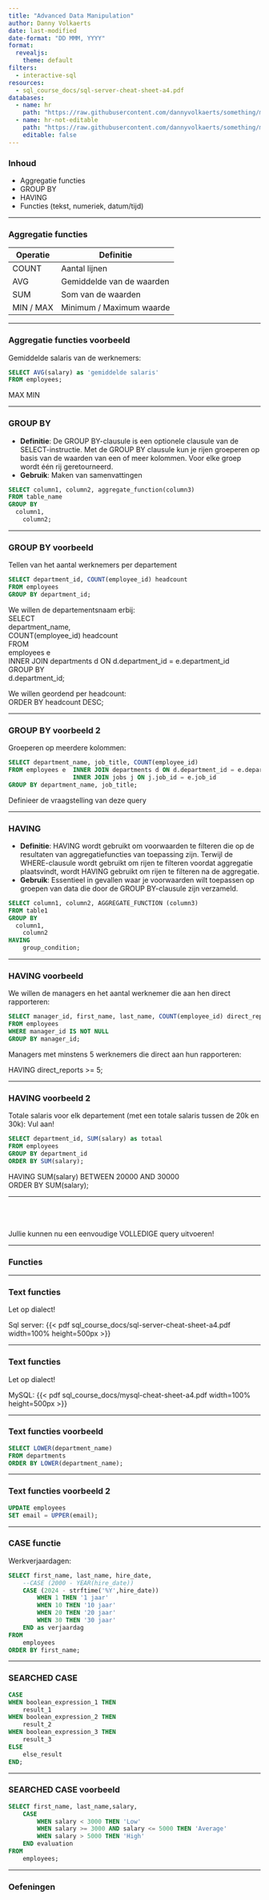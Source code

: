 ```yaml
---
title: "Advanced Data Manipulation"
author: Danny Volkaerts
date: last-modified
date-format: "DD MMM, YYYY" 
format:
  revealjs: 
    theme: default
filters:
  - interactive-sql
resources: 
  - sql_course_docs/sql-server-cheat-sheet-a4.pdf
databases:
  - name: hr
    path: "https://raw.githubusercontent.com/dannyvolkaerts/something/main/hr.sql"
  - name: hr-not-editable
    path: "https://raw.githubusercontent.com/dannyvolkaerts/something/main/hr.sql"
    editable: false
---
```


### Inhoud

-   Aggregatie functies\
-   GROUP BY\
-   HAVING\
-   Functies (tekst, numeriek, datum/tijd)\

---

### Aggregatie functies

| Operatie  | Definitie                 |
|-----------|---------------------------|
| COUNT     | Aantal lijnen             |
| AVG       | Gemiddelde van de waarden |
| SUM       | Som van de waarden        |
| MIN / MAX | Minimum / Maximum waarde  |

---

### Aggregatie functies voorbeeld

Gemiddelde salaris van de werknemers: 

```.sql
SELECT AVG(salary) as 'gemiddelde salaris'
FROM employees;
```

:::{.notes}
MAX
MIN
:::

--- 

### GROUP BY

-   **Definitie**: De GROUP BY-clausule is een optionele clausule van de SELECT-instructie. Met de GROUP BY clausule kun je rijen groeperen op basis van de waarden van een of meer kolommen. Voor elke groep wordt één rij geretourneerd.
-   **Gebruik**: Maken van samenvattingen

```sql
SELECT column1, column2, aggregate_function(column3)
FROM table_name
GROUP BY
  column1,
	column2;
```

---

### GROUP BY voorbeeld

Tellen van het aantal werknemers per departement
```.sql
SELECT department_id, COUNT(employee_id) headcount
FROM employees
GROUP BY department_id;
```

:::{.notes}
We willen de departementsnaam erbij:\
SELECT\
	department_name,\
	COUNT(employee_id) headcount\
FROM\
	employees e\
INNER JOIN departments d ON d.department_id = e.department_id\
GROUP BY\
        d.department_id;\
        
We willen geordend per headcount:\
ORDER BY headcount DESC;\
:::

---

### GROUP BY voorbeeld 2

Groeperen op meerdere kolommen:

```.sql
SELECT department_name, job_title, COUNT(employee_id)
FROM employees e  INNER JOIN departments d ON d.department_id = e.department_id
                  INNER JOIN jobs j ON j.job_id = e.job_id
GROUP BY department_name, job_title;
```

:::{.notes}
Definieer de vraagstelling van deze query
:::

---

### HAVING

-   **Definitie**: HAVING wordt gebruikt om voorwaarden te filteren die op de resultaten van aggregatiefuncties van toepassing zijn. Terwijl de WHERE-clausule wordt gebruikt om rijen te filteren voordat aggregatie plaatsvindt, wordt HAVING gebruikt om rijen te filteren na de aggregatie.
-   **Gebruik**: Essentieel in gevallen waar je voorwaarden wilt toepassen op groepen van data die door de GROUP BY-clausule zijn verzameld.

```.sql
SELECT column1, column2, AGGREGATE_FUNCTION (column3)
FROM table1
GROUP BY
  column1,
	column2
HAVING
	group_condition;
```


---

### HAVING voorbeeld

We willen de managers en het aantal werknemer die aan hen direct rapporteren:
```.sql
SELECT manager_id, first_name, last_name, COUNT(employee_id) direct_reports
FROM employees
WHERE manager_id IS NOT NULL
GROUP BY manager_id;
```

:::{.notes}
Managers met minstens 5 werknemers die direct aan hun rapporteren:\

HAVING direct_reports >= 5;\
:::
---

### HAVING voorbeeld 2

Totale salaris voor elk departement (met een totale salaris tussen de 20k en 30k):
Vul aan!

```.sql
SELECT department_id, SUM(salary) as totaal
FROM employees
GROUP BY department_id
ORDER BY SUM(salary);
```

:::{.notes}
HAVING SUM(salary) BETWEEN 20000 AND 30000\
ORDER BY SUM(salary);
:::

---

\
\
\
Jullie kunnen nu een eenvoudige VOLLEDIGE query uitvoeren!

---

### Functies

---

### Text functies

Let op dialect!

Sql server:
{{< pdf sql_course_docs/sql-server-cheat-sheet-a4.pdf width=100% height=500px >}}

---

### Text functies

Let op dialect!

MySQL:
{{< pdf sql_course_docs/mysql-cheat-sheet-a4.pdf width=100% height=500px >}}

---

### Text functies voorbeeld

```.sql
SELECT LOWER(department_name)
FROM departments
ORDER BY LOWER(department_name);
```

---

### Text functies voorbeeld 2

```.sql
UPDATE employees 
SET email = UPPER(email);
```

---

### CASE functie

Werkverjaardagen:

```.sql
SELECT first_name, last_name, hire_date,
    --CASE (2000 - YEAR(hire_date))
    CASE (2024 - strftime('%Y',hire_date))
        WHEN 1 THEN '1 jaar'
        WHEN 10 THEN '10 jaar'
        WHEN 20 THEN '20 jaar'
        WHEN 30 THEN '30 jaar'
    END as verjaardag
FROM
    employees
ORDER BY first_name;
```

---

### SEARCHED CASE

```.sql
CASE
WHEN boolean_expression_1 THEN
	result_1
WHEN boolean_expression_2 THEN
	result_2
WHEN boolean_expression_3 THEN
	result_3
ELSE
	else_result
END;
```

---

### SEARCHED CASE voorbeeld

```.sql
SELECT first_name, last_name,salary,
    CASE
        WHEN salary < 3000 THEN 'Low'
        WHEN salary >= 3000 AND salary <= 5000 THEN 'Average'
        WHEN salary > 5000 THEN 'High'
    END evaluation
FROM
    employees;
```

---

### Oefeningen














